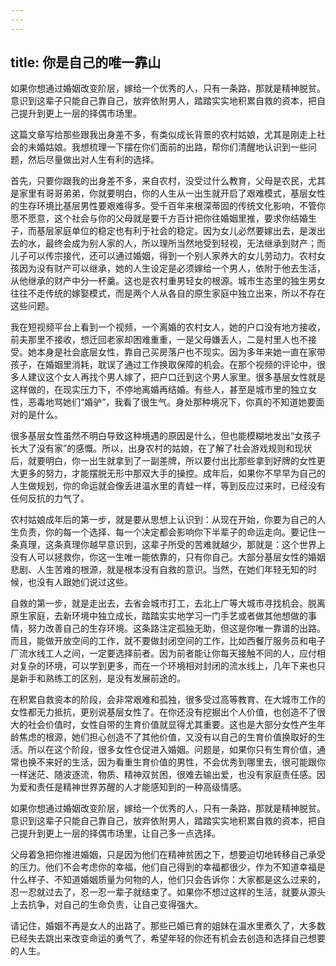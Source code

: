 ```yaml
---
---
---
```

title: 你是自己的唯一靠山
---




如果你想通过婚姻改变阶层，嫁给一个优秀的人，只有一条路，那就是精神脱贫。意识到这辈子只能自己靠自己，放弃依附男人，踏踏实实地积累自救的资本，把自己提升到更上一层的择偶市场里。

这篇文章写给那些跟我出身差不多，有类似成长背景的农村姑娘，尤其是刚走上社会的未婚姑娘。我想梳理一下摆在你们面前的出路，帮你们清醒地认识到一些问题，然后尽量做出对人生有利的选择。

首先，只要你跟我的出身差不多，来自农村，没受过什么教育，父母是农民，尤其是家里有哥哥弟弟，你就要明白，你的人生从一出生就开启了艰难模式，基层女性的生存环境比基层男性要艰难得多。受千百年来根深蒂固的传统文化影响，不管你愿不愿意，这个社会与你的父母就是要千方百计把你往婚姻里推，要求你结婚生子，而基层家庭单位的稳定也有利于社会的稳定。因为女儿必然要嫁出去，是泼出去的水，最终会成为别人家的人，所以理所当然地受到轻视，无法继承到财产；而儿子可以传宗接代，还可以通过婚姻，得到一个别人家养大的女儿劳动力。农村女孩因为没有财产可以继承，她的人生设定是必须嫁给一个男人，依附于他去生活，从他继承的财产中分一杯羹。这也是农村重男轻女的根源。城市生态里的独生男女往往不走传统的嫁娶模式，而是两个人从各自的原生家庭中独立出来，所以不存在这些问题。

我在短视频平台上看到一个视频，一个离婚的农村女人，她的户口没有地方接收，前夫那里不接收，想迁回老家却困难重重，一是父母嫌丢人，二是村里人也不接受。她本身是社会底层女性，靠自己买房落户也不现实。因为多年来她一直在家带孩子，在婚姻里消耗，耽误了通过工作换取保障的机会。在那个视频的评论中，很多人建议这个女人再找个男人嫁了，把户口迁到这个男人家里。很多基层女性就是这样做的，在现实压力下，不停地离婚再结婚。有些人，甚至是城市里的独立女性，恶毒地骂她们“婚驴”，我看了很生气。身处那种境况下，你真的不知道她要面对的是什么。

很多基层女性虽然不明白导致这种境遇的原因是什么，但也能模糊地发出“女孩子长大了没有家”的感慨。所以，出身农村的姑娘，在了解了社会游戏规则和现状后，就要明白，你一出生就拿到了一副差牌，所以要付出比那些拿到好牌的女性更大更多的努力，才能摆脱无形中那双大手的操控。成年后，如果你不早早为自己的人生做规划，你的命运就会像丢进温水里的青蛙一样，等到反应过来时，已经没有任何反抗的力气了。

农村姑娘成年后的第一步，就是要从思想上认识到：从现在开始，你要为自己的人生负责，你的每一个选择、每一个决定都会影响你下半辈子的命运走向。要记住一条真理，这条真理你越早意识到，这辈子所受的苦难就越少，那就是：这个世界上没有人可以拯救你，你这一生唯一能依靠的，只有你自己。大部分基层女性的婚姻悲剧、人生苦难的根源，就是根本没有自救的意识。当然，在她们年轻无知的时候，也没有人跟她们说过这些。

自救的第一步，就是走出去，去省会城市打工，去北上广等大城市寻找机会。脱离原生家庭，去新环境中独立成长，踏踏实实地学习一门手艺或者做其他想做的事情，努力改善自己的生存环境。这条路注定孤独无助，但这是你唯一靠谱的出路。而且，能做开放空间的工作，就不要做封闭空间的工作，比如西餐厅服务员和电子厂流水线工人之间，一定要选择前者。因为前者能让你每天接触不同的人，应付相对复杂的环境，可以学到更多，而在一个环境相对封闭的流水线上，几年下来也只是新手和熟练工的区别，是没有发展前途的。

在积累自救资本的阶段，会非常艰难和孤独，很多受过高等教育、在大城市工作的女性都无力抵抗，更别说基层女性了。在你还没有挖掘出个人价值，也创造不了很大的社会价值时，女性自带的生育价值就显得尤其重要。这也是大部分女性产生年龄焦虑的根源，她们担心创造不了其他价值，又没有以自己的生育价值换取好的生活。所以在这个阶段，很多女性仓促进入婚姻。问题是，如果你只有生育价值，通常也换不来好的生活，因为看重生育价值的男性，不会优秀到哪里去，很可能跟你一样迷茫、随波逐流，物质、精神双贫困，很难去输出爱，也没有家庭责任感。因为爱和责任是精神世界苏醒的人才能感知到的一种高级情感。

如果你想通过婚姻改变阶层，嫁给一个优秀的人，只有一条路，那就是精神脱贫。意识到这辈子只能自己靠自己，放弃依附男人，踏踏实实地积累自救的资本，把自己提升到更上一层的择偶市场里，让自己多一点选择。

父母着急把你推进婚姻，只是因为他们在精神贫困之下，想要迫切地转移自己承受的压力。他们不会考虑你的幸福，他们自己得到的幸福都很少，作为不知道幸福是什么样子、不知道婚姻质量为何物的人，他们只会告诉你：大家都是这么过来的，忍一忍就过去了，忍一忍一辈子就结束了。如果你不想过这样的生活，就要从源头上去抗争，对自己的生命负责，让自己变得强大。

请记住，婚姻不再是女人的出路了。那些已婚已育的姐妹在温水里煮久了，大多数已经失去跳出来改变命运的勇气了，希望年轻的你还有机会去创造和选择自己想要的人生。